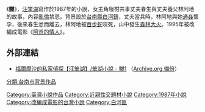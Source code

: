 {{Unreferenced|time=2020-01-15T00:25:31+00:00}}
《'''嬲'''》，[[汪笨湖|汪笨湖]]寫作於1987年的小說，女主角椪柑共事丈夫春生與丈夫養父林阿地的故事，內容[[亂倫|亂倫]]禁忌。背景設於[[台南縣|台南縣]][[白河區|白河鎮]]，丈夫當兵時，林阿地與她[[通姦|通姦]]懷孕，後來春生忿而離去，林阿地被[[百步蛇|百步蛇]]咬死，山中發生[[森林大火|森林大火]]。1995年被改編成電影《[[阿爸的情人|阿爸的情人]]》。

==外部連結==
*[https://web.archive.org/web/20080615142015/http://www.wangbenhu.com.tw/blog_article.aspx 福爾摩沙的私家偵探【汪笨湖】/笨湖小說 - 嬲1] （[https://web.archive.org/web/20101104134347/http://www.wangbenhu.com.tw/detail_article.aspx?mid=274#reply_start Archive.org 備份]）
{{Novel-stub}}
[[Category:臺灣小說作品|Category:臺灣小說作品]]
[[Category:近親性交題材小說|Category:近親性交題材小說]]
[[Category:1987年小說|Category:1987年小說]]
[[分類:台南市背景作品|分類:台南市背景作品]]
[[Category:改編成電影的台灣小說|Category:改編成電影的台灣小說]]
[[Category:白河區|Category:白河區]]